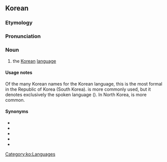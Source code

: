 ==Korean==

===Etymology===
{{ko-etym-Sino|韓國|Korea|語|language}}

===Pronunciation===
{{ko-IPA|l=y}}

===Noun===
{{ko-noun|hanja=韓國語}}

# {{senseid|ko|Q9176}} the [[Korean]] [[language]]

====Usage notes====
Of the many Korean names for the Korean language, this is the most formal in the Republic of Korea (South Korea). {{ko-l|한국말}} is more commonly used, but it denotes exclusively the spoken language ({{ko-l|말|speech}}). In North Korea, {{ko-l|조선말}} is more common.

====Synonyms====
* {{ko-l|영어|yeong-eo|english|||broadly}}
* {{ko-l|한국말|韓國말|Korean spoken language||broadly}}
* {{ko-l|조선어|朝鮮語|||broadly}}
* {{ko-l|조선말|朝鮮말|||broadly}}
* {{ko-l|고려말|高麗말|||broadly}}

[[Category:ko:Languages]]